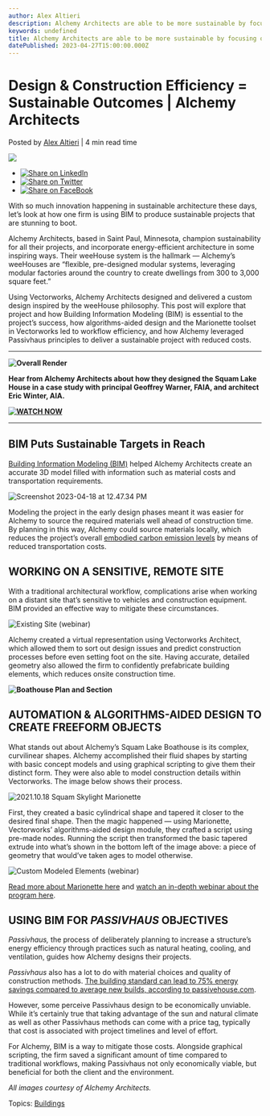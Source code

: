 ```yaml
---
author: Alex Altieri
description: Alchemy Architects are able to be more sustainable by focusing on efficient design and construction methods.
keywords: undefined
title: Alchemy Architects are able to be more sustainable by focusing on efficient design and construction methods. 
datePublished: 2023-04-27T15:00:00.000Z
---
```

  

# Design & Construction Efficiency = Sustainable Outcomes | Alchemy Architects

 Posted by [Alex Altieri](https://blog.vectorworks.net/author/alex-altieri) | 4 min read time 

![](https://blog.vectorworks.net/hubfs/Blog%20Images/2023%20Blog%20Images/4_Alchemy/Overall%20Render.png) 

* [![Share on LinkedIn](https://2659751.fs1.hubspotusercontent-na1.net/hubfs/2659751/michaelDemo/share-LI.png)](http://www.linkedin.com/shareArticle?mini=true&url=https%3A%2F%2Fblog.vectorworks.net%2Fsustainability-efficiency-alchemy-architects)
* [![Share on Twitter](https://2659751.fs1.hubspotusercontent-na1.net/hubfs/2659751/michaelDemo/share-TW.png)](https://www.twitter.com/share?text=Design%20&%20Construction%20Efficiency%20=%20Sustainable%20Outcomes%20|%20Alchemy%20Architects&url=https%3A%2F%2Fblog.vectorworks.net%2Fsustainability-efficiency-alchemy-architects&via=PMGTweets)
* [![Share on FaceBook](https://2659751.fs1.hubspotusercontent-na1.net/hubfs/2659751/michaelDemo/share-FB.png)](https://www.facebook.com/sharer/sharer.php?u=https%3A%2F%2Fblog.vectorworks.net%2Fsustainability-efficiency-alchemy-architects)

With so much innovation happening in sustainable architecture these days, let’s look at how one firm is using BIM to produce sustainable projects that are stunning to boot.

Alchemy Architects, based in Saint Paul, Minnesota, champion sustainability for all their projects, and incorporate energy-efficient architecture in some inspiring ways. Their weeHouse system is the hallmark — Alchemy’s weeHouses are “flexible, pre-designed modular systems, leveraging modular factories around the country to create dwellings from 300 to 3,000 square feet.”

Using Vectorworks, Alchemy Architects designed and delivered a custom design inspired by the weeHouse philosophy. This post will explore that project and how Building Information Modeling (BIM) is essential to the project’s success, how algorithms-aided design and the Marionette toolset in Vectorworks led to workflow efficiency, and how Alchemy leveraged Passivhaus principles to deliver a sustainable project with reduced costs.

---

**![Overall Render](https://blog.vectorworks.net/hs-fs/hubfs/Blog%20Images/2023%20Blog%20Images/4_Alchemy/Overall%20Render.png?width=550&height=293&name=Overall%20Render.png)**

**Hear from Alchemy Architects about how they designed the Squam Lake House in a case study with principal Geoffrey Warner, FAIA, and architect Eric Winter, AIA.**

**[![WATCH NOW](https://no-cache.hubspot.com/cta/default/3018241/0fa65450-fac6-4bfd-9046-c97f3b142742.png)](https://cta-redirect.hubspot.com/cta/redirect/3018241/0fa65450-fac6-4bfd-9046-c97f3b142742)** 

---

## **BIM Puts Sustainable Targets in Reach**

[Building Information Modeling (BIM)](../../../net/vectorworks/blog/what-is-bim-building-information-modeling-in-the-aec-industry.html) helped Alchemy Architects create an accurate 3D model filled with information such as material costs and transportation requirements.

![Screenshot 2023-04-18 at 12.47.34 PM](https://blog.vectorworks.net/hs-fs/hubfs/Blog%20Images/2023%20Blog%20Images/4_Alchemy/Screenshot%202023-04-18%20at%2012.47.34%20PM.png?width=728&height=476&name=Screenshot%202023-04-18%20at%2012.47.34%20PM.png)

Modeling the project in the early design phases meant it was easier for Alchemy to source the required materials well ahead of construction time. By planning in this way, Alchemy could source materials locally, which reduces the project’s overall [embodied carbon emission levels](../../../net/vectorworks/blog/calculate-embodied-carbon-with-this-vectorworks-worksheet.html) by means of reduced transportation costs.

## **WORKING ON A SENSITIVE, REMOTE SITE**

With a traditional architectural workflow, complications arise when working on a distant site that’s sensitive to vehicles and construction equipment. BIM provided an effective way to mitigate these circumstances.

![Existing Site (webinar)](https://blog.vectorworks.net/hs-fs/hubfs/Blog%20Images/2023%20Blog%20Images/4_Alchemy/Existing%20Site%20(webinar).png?width=724&height=500&name=Existing%20Site%20(webinar).png)

Alchemy created a virtual representation using Vectorworks Architect, which allowed them to sort out design issues and predict construction processes before even setting foot on the site. Having accurate, detailed geometry also allowed the firm to confidently prefabricate building elements, which reduces onsite construction time.

**![Boathouse Plan and Section](https://blog.vectorworks.net/hs-fs/hubfs/Blog%20Images/2023%20Blog%20Images/4_Alchemy/Boathouse%20Plan%20and%20Section.jpg?width=538&height=500&name=Boathouse%20Plan%20and%20Section.jpg)**

## **AUTOMATION & ALGORITHMS-AIDED DESIGN TO CREATE FREEFORM OBJECTS**

What stands out about Alchemy’s Squam Lake Boathouse is its complex, curvilinear shapes. Alchemy accomplished their fluid shapes by starting with basic concept models and using graphical scripting to give them their distinct form. They were also able to model construction details within Vectorworks. The image below shows their process.

![2021.10.18 Squam Skylight Marionette](https://blog.vectorworks.net/hs-fs/hubfs/Blog%20Images/2023%20Blog%20Images/4_Alchemy/2021.10.18%20Squam%20Skylight%20Marionette.jpg?width=750&height=550&name=2021.10.18%20Squam%20Skylight%20Marionette.jpg)

First, they created a basic cylindrical shape and tapered it closer to the desired final shape. Then the magic happened — using Marionette, Vectorworks’ algorithms-aided design module, they crafted a script using pre-made nodes. Running the script then transformed the basic tapered extrude into what’s shown in the bottom left of the image above: a piece of geometry that would’ve taken ages to model otherwise.

![Custom Modeled Elements (webinar)](https://blog.vectorworks.net/hs-fs/hubfs/Blog%20Images/2023%20Blog%20Images/4_Alchemy/Custom%20Modeled%20Elements%20(webinar).png?width=800&height=486&name=Custom%20Modeled%20Elements%20(webinar).png)

[Read more about Marionette here](../../../net/vectorworks/blog/what-is-marionette-a-look-at-vectorworks-algorithmic-modeling-tool.html) and [watch an in-depth webinar about the program here](https://university.vectorworks.net/course/view.php?id=2277).

## **USING BIM FOR _PASSIVHAUS_ OBJECTIVES**

_Passivhaus,_ the process of deliberately planning to increase a structure’s energy efficiency through practices such as natural heating, cooling, and ventilation, guides how Alchemy designs their projects.

_Passivhaus_ also has a lot to do with material choices and quality of construction methods. [The building standard can lead to 75% energy savings compared to average new builds, according to passivehouse.com](https://passivehouse.com/02%5Finformations/01%5Fwhatisapassivehouse/01%5Fwhatisapassivehouse.htm).

However, some perceive Passivhaus design to be economically unviable. While it’s certainly true that taking advantage of the sun and natural climate as well as other Passivhaus methods can come with a price tag, typically that cost is associated with project timelines and level of effort.

For Alchemy, BIM is a way to mitigate those costs. Alongside graphical scripting, the firm saved a significant amount of time compared to traditional workflows, making Passivhaus not only economically viable, but beneficial for both the client and the environment.

_All images courtesy of Alchemy Architects._

 Topics: [Buildings](https://blog.vectorworks.net/topic/buildings) 

  